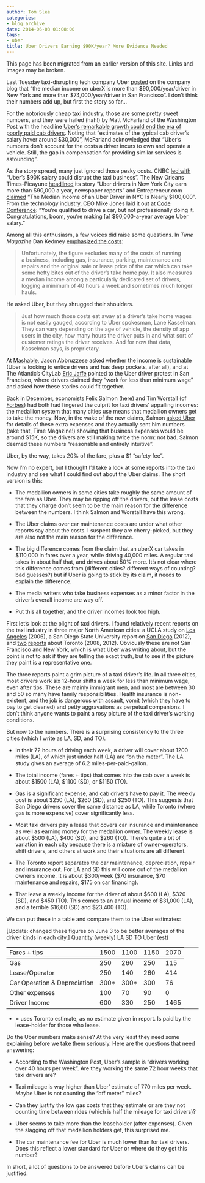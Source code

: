 ```yaml
---
author: Tom Slee
categories:
- blog archive
date: 2014-06-03 01:08:00
tags:
- uber
title: Uber Drivers Earning $90K/year? More Evidence Needed
---
```


::: {.callout-note}

This page has been migrated from an earlier version of this site. 
Links and images may be broken.

:::



				




Last Tuesday taxi-disrupting tech company Uber [posted](http://blog.uber.com/uberimpact) on the company blog that "the median income on uberX is more than $90,000/year/driver in New York and more than $74,000/year/driver in San Francisco". I don't think their numbers add up, but first the story so far...







For the notoriously cheap taxi industry, those are some pretty sweet numbers, and they were hailed (hah!) by Matt McFarland of the Washington Post with the headline [Uber's remarkable growth could end the era of poorly paid cab drivers](http://www.washingtonpost.com/blogs/innovations/wp/2014/05/27/ubers-remarkable-growth-could-end-the-era-of-poorly-paid-cab-drivers/). Noting that "estimates of the typical cab driver's salary hover around $30,000", McFarland acknowledged that "Uber's numbers don't account for the costs a driver incurs to own and operate a vehicle. Still, the gap in compensation for providing similar services is astounding".

As the story spread, many just ignored those pesky costs. CNBC [led with](http://www.cnbc.com/id/101710406) "Uber's $90K salary could disrupt the taxi business". The New Orleans Times-Picayune [headlined](http://www.nola.com/business/index.ssf/2014/05/uber_drivers_in_new_york_city.html) its story "Uber drivers in New York City earn more than $90,000 a year, newspaper reports" and Entrepreneur.com [claimed](http://www.entrepreneur.com/article/234289) "The Median Income of an Uber Driver in NYC Is Nearly $100,000". From the technology industry, CEO Mike Jones laid it out at [Code Conference](http://recode.net/2014/05/31/tech-titans-on-income-inequality-and-their-stingy-stingy-industry/): "You're qualified to drive a car, but not professionally doing it. Congratulations, boom, you're making [a] $90,000-a-year average Uber salary."

Among all this enthusiasm, a few voices did raise some questions. In _Time Magazine_ Dan Kedmey [emphasized the costs](http://time.com/119587/do-uberx-drivers-really-take-home-90k-a-year-on-average-not-exactly/):


<blockquote>Unfortunately, the figure excludes many of the costs of running a business, including gas, insurance, parking, maintenance and repairs and the original sale or lease price of the car which can take some hefty bites out of the driver's take home pay. It also measures a median income among a particularly dedicated set of drivers, logging a minimum of 40 hours a week and sometimes much longer hauls.</blockquote>


He asked Uber, but they shrugged their shoulders.


<blockquote>Just how much those costs eat away at a driver's take home wages is not easily gauged, according to Uber spokesman, Lane Kasselman. They can vary depending on the age of vehicle, the density of app users in the city, how many hours the driver puts in and what sort of customer ratings the driver receives. And for now that data, Kasselman says, is proprietary.</blockquote>


At [Mashable](http://mashable.com/2014/05/28/uber-drivers-salary-not-sustainable/), Jason Abbruzzese asked whether the income is sustainable (Uber is looking to entice drivers and has deep pockets, after all), and at The Atlantic's CityLab [Eric Jaffe](http://www.citylab.com/commute/2014/05/theres-no-way-most-uberx-drivers-make-twice-what-traditional-cabbies-do/371669/) pointed to the Uber driver protest in San Francisco, where drivers claimed they "work for less than minimum wage" and asked how these stories could fit together.

Back in December, economists Felix Salmon ([here](http://blogs.reuters.com/felix-salmon/2013/12/11/why-cab-drivers-should-love-uber/)) and Tim Worstall (of [Forbes](http://www.forbes.com/sites/timworstall/2013/12/12/how-lyft-and-uber-will-raise-taxi-drivers-incomes-not-lower-them/)) had both had fingered the culprit for taxi drivers' appalling incomes: the medallion system that many cities use means that medallion owners get to take the money. Now, in the wake of the new claims, Salmon [asked Uber](https://medium.com/@felixsalmon/the-economics-of-everyones-private-driver-464bfd730b38) for details of these extra expenses and they actually sent him numbers (take that, Time Magazine!) showing that business expenses would be around $15K, so the drivers are still making twice the norm: not bad. Salmon deemed these numbers "reasonable and entirely intuitive".

Uber, by the way, takes 20% of the fare, plus a $1 "safety fee".

Now I'm no expert, but I thought I'd take a look at some reports into the taxi industry and see what I could find out about the Uber claims. The short version is this:



	
  * The medallion owners in some cities take roughly the same amount of the fare as Uber. They may be ripping off the drivers, but the lease costs that they charge don't seem to be the main reason for the difference between the numbers. I think Salmon and Worstall have this wrong.

	
  * The Uber claims over car maintenance costs are under what other reports say about the costs. I suspect they are cherry-picked, but they are also not the main reason for the difference.

	
  * The big difference comes from the claim that an uberX car takes in $110,000 in fares over a year, while driving 40,000 miles. A regular taxi takes in about half that, and drives about 50% more. It's not clear where this difference comes from (different cities? different ways of counting? bad guesses?) but if Uber is going to stick by its claim, it needs to explain the difference.

	
  * The media writers who take business expenses as a minor factor in the driver's overall income are way off.

	
  * Put this all together, and the driver incomes look too high.


First let's look at the plight of taxi drivers. I found relatively recent reports on the taxi industry in three major North American cities: a UCLA study on [Los Angeles](http://www.taxi-library.org/driving-poor.pdf) (2006), a San Diego State University report on [San Diego](http://onlinecpi.org/reports/driven-to-despair/) (2012), and [two](http://www.itaxiworkers.ca/Reform%20proposal%202012.pdf) [reports](http://www1.toronto.ca/City%20Of%20Toronto/Municipal%20Licensing%20&%20Standards/1-Files/PDFs/Taxireview/universitystudy.pdf) about Toronto (2008, 2012). Obviously these are not San Francisco and New York, which is what Uber was writing about, but the point is not to ask if they are telling the exact truth, but to see if the picture they paint is a representative one.

The three reports paint a grim picture of a taxi driver's life. In all three cities, most drivers work six 12-hour shifts a week for less than minimum wage, even after tips. These are mainly immigrant men, and most are between 30 and 50 so many have family responsibilities. Health insurance is non-existent, and the job is dangerous with assault, vomit (which they have to pay to get cleaned) and petty aggravations as perpetual companions. I don't think anyone wants to paint a rosy picture of the taxi driver's working conditions.

But now to the numbers. There is a surprising consistency to the three cities (which I write as LA, SD, and TO).



	
  * In their 72 hours of driving each week, a driver will cover about 1200 miles (LA), of which just under half (LA) are "on the meter". The LA study gives an average of 6.2 miles-per-paid-gallon.

	
  * The total income (fares + tips) that comes into the cab over a week is about $1500 (LA), $1100 (SD), or $1150 (TO).

	
  * Gas is a significant expense, and cab drivers have to pay it. The weekly cost is about $250 (LA), $260 (SD), and $250 (TO). This suggests that San Diego drivers cover the same distance as LA, while Toronto (where gas is more expensive) cover significantly less.

	
  * Most taxi drivers pay a lease that covers car insurance and maintenance as well as earning money for the medallion owner. The weekly lease is about $500 (LA), $400 (SD), and $260 (TO). There's quite a bit of variation in each city because there is a mixture of owner-operators, shift drivers, and others at work and their situations are all different.

	
  * The Toronto report separates the car maintenance, depreciation, repair and insurance out. For LA and SD this will come out of the medallion owner's income. It is about $300/week ($70 insurance, $70 maintenance and repairs, $175 on car financing).

	
  * That leave a weekly income for the driver of about $600 (LA), $320 (SD), and $450 (TO). This comes to an annual income of $31,000 (LA), and a terrible $16,60 (SD) and $23,400 (TO).


We can put these in a table and compare them to the Uber estimates:

[Update: changed these figures on June 3 to be better averages of the driver kinds in each city.]
<table rules="groups" cellspacing="0" frame="hsides" border="2" cellpadding="6" > 

<tr >
Quantity (weekly)
LA
SD
TO
Uber (est)
</tr>

<tbody >
<tr >

<td class="left" >Fares + tips
</td>

<td class="right" >1500
</td>

<td class="right" >1100
</td>

<td class="right" >1150
</td>

<td class="right" >2070
</td>
</tr>
</tbody>
<tbody >
<tr >

<td class="left" >Gas
</td>

<td class="right" >250
</td>

<td class="right" >260
</td>

<td class="right" >250
</td>

<td class="right" >115
</td>
</tr>
<tr >

<td class="left" >Lease/Operator
</td>

<td class="right" >250
</td>

<td class="right" >140
</td>

<td class="right" >260
</td>

<td class="right" >414
</td>
</tr>
<tr >

<td class="left" >Car Operation & Depreciation
</td>

<td class="right" >300*
</td>

<td class="right" >300*
</td>

<td class="right" >300
</td>

<td class="right" >76
</td>
</tr>
<tr >

<td class="left" >Other expenses
</td>

<td class="right" >100
</td>

<td class="right" >70
</td>

<td class="right" >90
</td>

<td class="right" >0
</td>
</tr>
<tr >

<td class="left" >Driver Income
</td>

<td class="right" >600
</td>

<td class="right" >330
</td>

<td class="right" >250
</td>

<td class="right" >1465
</td>
</tr>
</tbody>
</table>
* = uses Toronto estimate, as no estimate given in report. Is paid by the lease-holder for those who lease.

Do the Uber numbers make sense? At the very least they need some explaining before we take them seriously. Here are the questions that need answering:



	
  * According to the Washington Post, Uber's sample is "drivers working over 40 hours per week". Are they working the same 72 hour weeks that taxi drivers are?

	
  * Taxi mileage is way higher than Uber' estimate of 770 miles per week. Maybe Uber is not counting the "off meter" miles?

	
  * Can they justify the low gas costs that they estimate or are they not counting time between rides (which is half the mileage for taxi drivers)?

	
  * Uber seems to take more than the leaseholder (after expenses). Given the slagging off that medallion holders get, this surprised me.

	
  * The car maintenance fee for Uber is much lower than for taxi drivers. Does this reflect a lower standard for Uber or where do they get this number?


In short, a lot of questions to be answered before Uber's claims can be justified.






		

